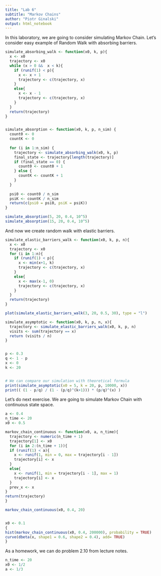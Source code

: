 ```yaml
---
title: "Lab 6"
subtitle: "Markov Chains"
author: "Piotr Ginalski"
output: html_notebook
---
```


In this laboratory, we are going to consider simulating Markov Chain. Let's consider
easy example of Random Walk with absorbing barriers.
```r
simulate_absorbing_walk <- function(x0, k, p){
  x <- x0
  trajectory <- x0
  while (x > 0 &&  x < k){
    if (runif(1) < p){
      x <- x + 1
      trajectory <- c(trajectory, x)
    }
    else{
      x <- x - 1
      trajectory <- c(trajectory, x)
    }
  }
  return(trajectory)
}


simulate_absorption <- function(x0, k, p, n_sim) {
  count0 <- 0
  countK <- 0
  
  for (i in 1:n_sim) {
    trajectory <- simulate_absorbing_walk(x0, k, p)
    final_state <- trajectory[length(trajectory)]
    if (final_state == 0) {
      count0 <- count0 + 1
    } else {
      countK <- countK + 1
    }
  }
  
  psi0 <- count0 / n_sim
  psiK <- countK / n_sim
  return(c(psi0 = psi0, psiK = psiK))
}

simulate_absorption(5, 20, 0.4, 10^5)
simulate_absorption(15, 20, 0.4, 10^5)

```
And now we create random walk with elastic barriers.
```r
simulate_elastic_barriers_walk <- function(x0, k, p, n){
  x <- x0
  trajectory <- x0
  for (i in 1:n){
    if (runif(1) < p){
      x <- min(x+1, k)
      trajectory <- c(trajectory, x)
    }
    else{
      x <- max(x-1, 0)
      trajectory <- c(trajectory, x)
    }
  }
  return(trajectory)
}

plot(simulate_elastic_barriers_walk(3, 20, 0.5, 30), type = "l")

simulate_asymptotic <- function(x0, k, p, n, x){
  trajectory <- simulate_elastic_barriers_walk(x0, k, p, n)
  visits <- sum(trajectory == x)
  return (visits / n)
}


p <- 0.3
q <- 1 - p
x <- 0
k <- 20


# We can compare our simulation with theoretical formula
print(simulate_asymptotic(x0 = 5, k = 20, p, 10000, x))
print(( (1 - p/q) / (1 - (p/q)^(k+1))) * (p/q)^(x) )
```
Let's do next exercise. We are going to simulate Markov Chain with continuous state space.
```r
a <- 0.4
n_time <- 20
x0 <- 0.5

markov_chain_continuous <- function(x0, a, n_time){  
  trajectory <- numeric(n_time + 1)
  trajectory[1] <- x0
  for (i in 2:(n_time + 1)){
  if (runif(1) < a){
    x <- runif(1, min = 0, max = trajectory[i - 1])
    trajectory[i] <- x
  }
  else{
    x <- runif(1, min = trajectory[i - 1], max = 1)
    trajectory[i] <- x
  }
  prev_x <- x
}
return(trajectory)
}

markov_chain_continuous(x0, 0.4, 20)


x0 <- 0.1
{
hist(markov_chain_continuous(x0, 0.4, 200000), probability = TRUE)
curve(dbeta(x, shape1 = 0.6, shape2 = 0.4), add= TRUE)
}

```
As a homework, we can do problem 2.10 from lecture notes.
```r
n_time <- 20
x0 <- 1/2
a <- 1/3
```